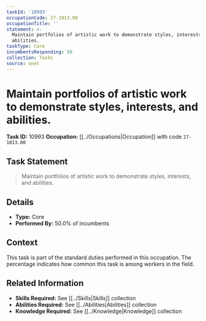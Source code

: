 ```yaml
---
taskId: '10993'
occupationCode: 27-1013.00
occupationTitle: ''
statement: >-
  Maintain portfolios of artistic work to demonstrate styles, interests, and
  abilities.
taskType: Core
incumbentsResponding: 50
collection: Tasks
source: onet
---
```

# Maintain portfolios of artistic work to demonstrate styles, interests, and abilities.

**Task ID:** 10993
**Occupation:** [[../Occupations|Occupation]] with code `27-1013.00`

## Task Statement

> Maintain portfolios of artistic work to demonstrate styles, interests, and abilities.

## Details

- **Type:** Core
- **Performed By:** 50.0% of incumbents

## Context

This task is part of the standard duties performed in this occupation. The percentage indicates how common this task is among workers in the field.

## Related Information

- **Skills Required:** See [[../Skills|Skills]] collection
- **Abilities Required:** See [[../Abilities|Abilities]] collection
- **Knowledge Required:** See [[../Knowledge|Knowledge]] collection
